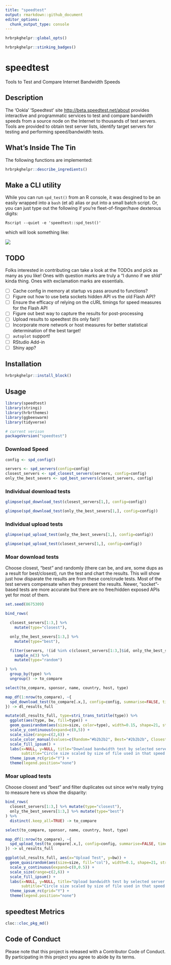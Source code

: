 ```yaml
---
title: "speedtest"
output: rmarkdown::github_document
editor_options: 
  chunk_output_type: console
---
```

```r
hrbrpkghelpr::global_opts()
```

```r
hrbrpkghelpr::stinking_badges()
```

# speedtest

Tools to Test and Compare Internet Bandwidth Speeds

## Description

The 'Ookla' 'Speedtest' site <http://beta.speedtest.net/about> provides interactive and programmatic services to test and compare bandwidth speeds from a source node on the Internet to thousands of test servers. Tools are provided to obtain test server lists, identify target servers for testing and performing speed/bandwidth tests.
    
## What's Inside The Tin

The following functions are implemented:

```r
hrbrpkghelpr::describe_ingredients()
```

## Make a CLI utility

While you can run `spd_test()` from an R console, it was desgined to be an easily wrapped into a `bash` (et al) alias or put into a small batch script. Or, you can just type out the following if you're fleet-of-finger/have dexterous digits:

    Rscript --quiet -e 'speedtest::spd_test()'
    
which will look something like:

![](man/figures/spdtst.gif)

## TODO

Folks interested in contributing can take a look at the TODOs and pick as many as you like! Ones with question marks are truly a "I dunno if we shld" kinda thing. Ones with exclamation marks are essentials.

- [ ] Cache config in memory at startup vs pass around to functions?
- [ ] Figure out how to use beta sockets hidden API vs the old Flash API?
- [ ] Ensure the efficacy of relying on the cURL timings for speed measures for the Flash API
- [ ] Figure out best way to capture the results for post-processing
- [ ] Upload results to speedtest (tis only fair)!
- [ ] Incorporate more network or host measures for better statistical determination of the best target!
- [ ] `autoplot` support!
- [ ] RStudio Add-in
- [ ] Shiny app?

## Installation

```r
hrbrpkghelpr::install_block()
```

## Usage

```r
library(speedtest)
library(stringi)
library(hrbrthemes)
library(ggbeeswarm)
library(tidyverse)

# current verison
packageVersion("speedtest")
```

### Download Speed

```r
config <- spd_config()

servers <- spd_servers(config=config)
closest_servers <- spd_closest_servers(servers, config=config)
only_the_best_severs <- spd_best_servers(closest_servers, config)
```

### Individual download tests

```r
glimpse(spd_download_test(closest_servers[1,], config=config))

glimpse(spd_download_test(only_the_best_severs[1,], config=config))
```

### Individual upload tests

```r
glimpse(spd_upload_test(only_the_best_severs[1,], config=config))

glimpse(spd_upload_test(closest_servers[1,], config=config))
```

### Moar download tests

Choose closest, "best" and randomly (there can be, and are, some dups as a result for best/closest), run the test and chart the results. This will show just how disparate the results are from these core/crude tests. Most of the test servers compensate when they present the results. Newer, "socket"-based tests are more accurate but there are no free/hidden exposed APIs yet for most of them.

```r
set.seed(8675309)

bind_rows(

  closest_servers[1:3,] %>%
    mutate(type="closest"),

  only_the_best_severs[1:3,] %>%
    mutate(type="best"),

  filter(servers, !(id %in% c(closest_servers[1:3,]$id, only_the_best_severs[1:3,]$id))) %>%
    sample_n(3) %>%
    mutate(type="random")

) %>%
  group_by(type) %>%
  ungroup() -> to_compare

select(to_compare, sponsor, name, country, host, type)

map_df(1:nrow(to_compare), ~{
  spd_download_test(to_compare[.x,], config=config, summarise=FALSE, timeout=30)
}) -> dl_results_full

mutate(dl_results_full, type=stri_trans_totitle(type)) %>%
  ggplot(aes(type, bw, fill=type)) +
  geom_quasirandom(aes(size=size, color=type), width=0.15, shape=21, stroke=0.25) +
  scale_y_continuous(expand=c(0,5)) +
  scale_size(range=c(2,6)) +
  scale_color_manual(values=c(Random="#b2b2b2", Best="#2b2b2b", Closest="#2b2b2b")) +
  scale_fill_ipsum() +
  labs(x=NULL, y=NULL, title="Download bandwidth test by selected server type",
       subtitle="Circle size scaled by size of file used in that speed test") +
  theme_ipsum_rc(grid="Y") +
  theme(legend.position="none")
```

### Moar upload tests

Choose closest and "best" and filter duplicates out since we're really trying to measure here vs show the disparity:

```r
bind_rows(
  closest_servers[1:3,] %>% mutate(type="closest"),
  only_the_best_severs[1:3,] %>% mutate(type="best")
) %>%
  distinct(.keep_all=TRUE) -> to_compare

select(to_compare, sponsor, name, country, host, type)

map_df(1:nrow(to_compare), ~{
  spd_upload_test(to_compare[.x,], config=config, summarise=FALSE, timeout=30)
}) -> ul_results_full

ggplot(ul_results_full, aes(x="Upload Test", y=bw)) +
  geom_quasirandom(aes(size=size, fill="col"), width=0.1, shape=21, stroke=0.25, color="#2b2b2b") +
  scale_y_continuous(expand=c(0,0.5)) +
  scale_size(range=c(2,6)) +
  scale_fill_ipsum() +
  labs(x=NULL, y=NULL, title="Upload bandwidth test by selected server type",
       subtitle="Circle size scaled by size of file used in that speed test") +
  theme_ipsum_rc(grid="Y") +
  theme(legend.position="none")
```

## speedtest Metrics

```r
cloc::cloc_pkg_md()
```

## Code of Conduct

Please note that this project is released with a Contributor Code of Conduct. By participating in this project you agree to abide by its terms.
